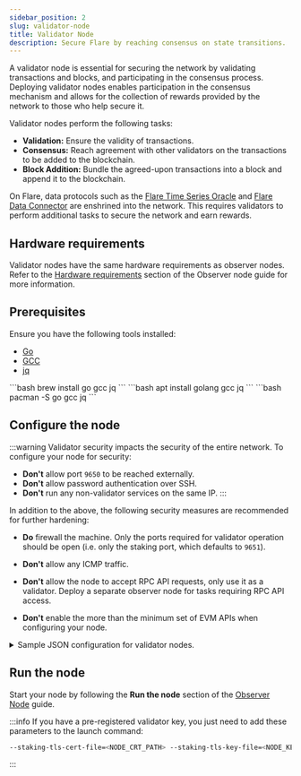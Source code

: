 ```yaml
---
sidebar_position: 2
slug: validator-node
title: Validator Node
description: Secure Flare by reaching consensus on state transitions.
---
```



A validator node is essential for securing the network by validating transactions and blocks, and participating in the consensus process. Deploying validator nodes enables participation in the consensus mechanism and allows for the collection of rewards provided by the network to those who help secure it.

Validator nodes perform the following tasks:

- **Validation:** Ensure the validity of transactions.
- **Consensus:** Reach agreement with other validators on the transactions to be added to the blockchain.
- **Block Addition:** Bundle the agreed-upon transactions into a block and append it to the blockchain.

On Flare, data protocols such as the [Flare Time Series Oracle](./ftso-data-provider) and [Flare Data Connector](./fdc-attestation-provider) are enshrined into the network. This requires validators to perform additional tasks to secure the network and earn rewards.

## Hardware requirements

Validator nodes have the same hardware requirements as observer nodes. Refer to the [Hardware requirements](./observer-node#hardware-requirements) section of the Observer node guide for more information.

## Prerequisites

Ensure you have the following tools installed:

- [Go](https://golang.org/doc/install)
- [GCC](https://gcc.gnu.org/install/)
- [jq](https://stedolan.github.io/jq/download/)

<Tabs>
  <TabItem value="macos" label="MacOS" default>
    ```bash 
    brew install go gcc jq 
    ```

  </TabItem>
  <TabItem value="ubuntu" label="Ubuntu">
    ```bash 
    apt install golang gcc jq
    ```
    
  </TabItem>
  <TabItem value="arch" label="Arch">
    ```bash
    pacman -S go gcc jq
    ```

  </TabItem>
</Tabs>

## Configure the node

:::warning
Validator security impacts the security of the entire network. To configure your node for security:

- **Don't** allow port `9650` to be reached externally.
- **Don't** allow password authentication over SSH.
- **Don't** run any non-validator services on the same IP.
  :::

In addition to the above, the following security measures are recommended for further hardening:

- **Do** firewall the machine. Only the ports required for validator operation should be open (i.e. only the staking port, which defaults to `9651`).

- **Don't** allow any ICMP traffic.

- **Don't** allow the node to accept RPC API requests, only use it as a validator. Deploy a separate observer node for tasks requiring RPC API access.

- **Don't** enable the more than the minimum set of EVM APIs when configuring your node.

<details>
  <summary>Sample JSON configuration for validator nodes.</summary>
  ```json title="config.json"
  {
      "snowman-api-enabled": false,
      "coreth-admin-api-enabled": false,
      "coreth-admin-api-dir": "",
      "eth-apis": [
          "web3"
      ],
      "continuous-profiler-dir": "",
      "continuous-profiler-frequency": 900000000000,
      "continuous-profiler-max-files": 5,
      "rpc-gas-cap": 50000000,
      "rpc-tx-fee-cap": 100,
      "preimages-enabled": false,
      "pruning-enabled": true,
      "snapshot-async": true,
      "snapshot-verification-enabled": false,
      "metrics-enabled": true,
      "metrics-expensive-enabled": false,
      "local-txs-enabled": false,
      "api-max-duration": 30000000000,
      "ws-cpu-refill-rate": 0,
      "ws-cpu-max-stored": 0,
      "api-max-blocks-per-request": 30,
      "allow-unfinalized-queries": false,
      "allow-unprotected-txs": false,
      "keystore-directory": "",
      "keystore-external-signer": "",
      "keystore-insecure-unlock-allowed": false,
      "remote-tx-gossip-only-enabled": false,
      "tx-regossip-frequency": 60000000000,
      "tx-regossip-max-size": 15,
      "log-level": "info",
      "offline-pruning-enabled": false,
      "offline-pruning-bloom-filter-size": 512,
      "offline-pruning-data-directory": ""
  }
  ```

</details>

## Run the node

Start your node by following the **Run the node** section of the [Observer Node](./observer-node) guide.

:::info
If you have a pre-registered validator key, you just need to add these parameters to the launch command:

```bash
--staking-tls-cert-file=<NODE_CRT_PATH> --staking-tls-key-file=<NODE_KEY_PATH>
```

:::
